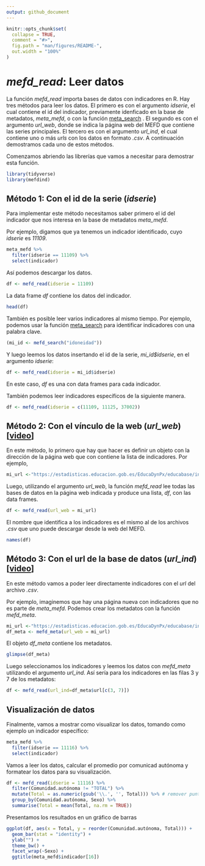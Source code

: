 ```yaml
---
output: github_document
---
```


```r
knitr::opts_chunk$set(
  collapse = TRUE,
  comment = "#>",
  fig.path = "man/figures/README-",
  out.width = "100%"
)
```

# *mefd_read*: Leer datos 

La función *mefd_read* importa bases de datos con indicadores en R. Hay tres métodos para leer los datos. El primero es con el argumento *idserie*, el cual contiene el id del indicador, previamente idenficado en la base de metadatos, *meta_mefd*, o con la función [meta_search](search.md) . El segundo es con el argumento *url_web*, donde se indica la página web del MEFD que contiene las series principales. El tercero es con el argumento *url_ind*, el cual contiene uno o más *urls* con los datos en formato *.csv*. A continuación demostramos cada uno de estos métodos.    

Comenzamos abriendo las librerías que vamos a necesitar para demostrar esta función. 

```r
library(tidyverse)
library(mefdind)
```

## Método 1: Con el id de la serie (*idserie*) 
Para implementar este método necesitamos saber primero el id del indicador que nos interesa en la base de metadatos *meta_mefd*. 

Por ejemplo, digamos que ya tenemos un indicador identificado, cuyo *idserie* es *11109*.    

```r
meta_mefd %>% 
  filter(idserie == 11109) %>% 
  select(indicador)
```

Así podemos descargar los datos.

```r
df <- mefd_read(idserie = 11109)
```

La data frame *df* contiene los datos del indicador.

```r
head(df)
```

También es posible leer varios indicadores al mismo tiempo. Por ejemplo, podemos usar la función [meta_search](search.md) para identificar indicadores con una palabra clave.

```r
(mi_id <- mefd_search("idoneidad"))
```

Y luego leemos los datos insertando el id de la serie, *mi_id$idserie*, en el argumento *idserie*:

```r
df <- mefd_read(idserie = mi_id$idserie)
```

En este caso, *df* es una con data frames para cada indicador.  

También podemos leer indicadores específicos de la siguiente manera. 

```r
df <- mefd_read(idserie = c(11109, 11125, 37002))
```

## Método 2: Con el vínculo de la web (*url_web*) [[video](https://youtu.be/pdefiTIX7-I)]

En este método, lo primero que hay que hacer es definir un objeto con la dirección de la página web que con contiene la lista de indicadores. Por ejemplo,

```r
mi_url <-"https://estadisticas.educacion.gob.es/EducaDynPx/educabase/index.htm?type=pcaxis&path=/no-universitaria/centros/centrosyunid/series/unidades_esc&file=pcaxis&l=s0"
```

Luego, utilizando el argumento *url_web*, la función *mefd_read* lee todas las bases de datos en la página web indicada y produce una lista, *df*, con las data frames. 

```r
df <- mefd_read(url_web = mi_url)
```

El nombre que identifica a los indicadores es el mismo al de los archivos *.csv* que uno puede descargar desde la web del MEFD.  

```r
names(df)
```

## Método 3: Con el url de la base de datos (*url_ind*) [[video](https://youtu.be/_I0iiWYZrqc)]
En este método vamos a poder leer directamente indicadores con el *url* del archivo *.csv*. 

Por ejemplo, imaginemos que hay una página nueva con indicadores que no es parte de *meta_mefd*. Podemos crear los metadatos con la función *mefd_meta*.

```r
mi_url <-"https://estadisticas.educacion.gob.es/EducaDynPx/educabase/index.htm?type=pcaxis&path=/no-universitaria/alumnado/matriculado/series/gen-porcen-gen&file=pcaxis&l=s0"
df_meta <- mefd_meta(url_web = mi_url)
```

El objeto *df_meta* contiene los metadatos. 

```r
glimpse(df_meta)
```

Luego seleccionamos los indicadores y leemos los datos con *mefd_meta* utilizando el argumento *url_ind*. Así sería para los indicadores en las filas 3 y 7 de los metadatos:

```r
df <- mefd_read(url_ind=df_meta$url[c(3, 7)])
```

## Visualización de datos 
Finalmente, vamos a mostrar como visualizar los datos, tomando como ejemplo un indicador específico:

```r
meta_mefd %>% 
  filter(idserie == 11116) %>% 
  select(indicador)
```

Vamos a leer los datos, calcular el promedio por comunicad autónoma y formatear los datos para su visualización.  

```r
df <- mefd_read(idserie = 11116) %>%
  filter(Comunidad.autónoma != "TOTAL") %>%
  mutate(Total = as.numeric(gsub('\\.', '', Total))) %>% # remover puntos
  group_by(Comunidad.autónoma, Sexo) %>%
  summarise(Total = mean(Total, na.rm = TRUE))
```

Presentamos los resultados en un gráfico de barras

```r
ggplot(df, aes(x = Total, y = reorder(Comunidad.autónoma, Total))) +
  geom_bar(stat = "identity") +
  ylab("") +
  theme_bw() +
  facet_wrap(~Sexo) +
  ggtitle(meta_mefd$indicador[16])
```
